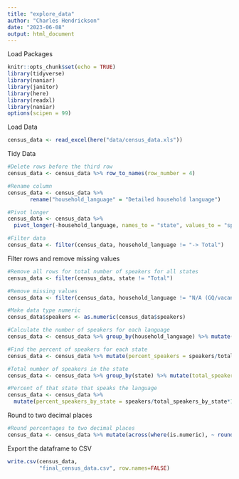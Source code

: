 ```yaml
---
title: "explore_data"
author: "Charles Hendrickson"
date: "2023-06-08"
output: html_document
---
```


Load Packages
```r
knitr::opts_chunk$set(echo = TRUE)
library(tidyverse)
library(naniar)
library(janitor)
library(here)
library(readxl)
library(naniar)
options(scipen = 99)
```

Load Data
```r
census_data <- read_excel(here("data/census_data.xls"))
```
Tidy Data
```r
#Delete rows before the third row
census_data <- census_data %>% row_to_names(row_number = 4)

#Rename column
census_data <- census_data %>% 
       rename("household_language" = "Detailed household language")

#Pivot longer
census_data <- census_data %>%
  pivot_longer(-household_language, names_to = "state", values_to = "speakers")

#Filter data
census_data <- filter(census_data, household_language != "-> Total")

```

Filter rows and remove missing values
```r
#Remove all rows for total number of speakers for all states
census_data <- filter(census_data, state != "Total")

#Remove missing values
census_data <- filter(census_data, household_language != "N/A (GQ/vacant)")
```


```r
#Make data type numeric
census_data$speakers <- as.numeric(census_data$speakers)

#Calculate the number of speakers for each language
census_data <- census_data %>% group_by(household_language) %>% mutate(total_speakers_by_language = sum(speakers))

#Find the percent of speakers for each state
census_data <- census_data %>% mutate(percent_speakers = speakers/total_speakers_by_language*100)
```


```r
#Total number of speakers in the state
census_data <- census_data %>% group_by(state) %>% mutate(total_speakers_by_state = sum(speakers))

#Percent of that state that speaks the language
census_data <- census_data %>%
  mutate(percent_speakers_by_state = speakers/total_speakers_by_state*100)

```

Round to two decimal places
```r
#Round percentages to two decimal places
census_data <- census_data %>% mutate(across(where(is.numeric), ~ round(., digits = 2)))
```

Export the dataframe to CSV
```r
write.csv(census_data,
          "final_census_data.csv", row.names=FALSE)
```






